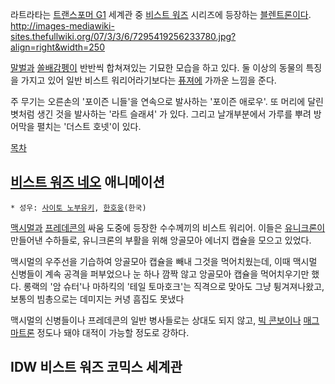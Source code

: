 라트라타는 [[트랜스포머 G1]] 세계관 중 [[비스트 워즈]] 시리즈에 등장하는 [[블렌트론]]이다. 
http://images-mediawiki-sites.thefullwiki.org/07/3/3/6/7295419256233780.jpg?align=right&width=250

[[말벌]]과 [[쏠배감펭]]이 반반씩 합쳐져있는 기묘한 모습을 하고 있다. 둘 이상의 동물의 특징을 가지고 있어 일반 비스트 워리어라기보다는 [[퓨져]]에 가까운 느낌을 준다.

주 무기는 오른손의 '포이즌 니들'을 연속으로 발사하는 '포이즌 애로우'. 또 머리에 달린 볏처럼 생긴 것을 발사하는 '라트 슬래셔' 가 있다. 그리고 날개부분에서 가루를 뿌려 방어막을 펼치는 '더스트 호넷'이 있다.

[[목차]]

== [[비스트 워즈 네오]] 애니메이션 ==
 * 성우: [[사이토 노부유키]], [[한호웅]](한국)

[[맥시멀]]과 [[프레데콘]]의 싸움 도중에 등장한 수수께끼의 비스트 워리어. 이들은 [[유니크론]]이 만들어낸 수하들로, 유니크론의 부활을 위해 앙골모아 에너지 캡슐을 모으고 있었다.

맥시멀의 우주선을 기습하여 앙골모아 캡슐을 빼내 그것을 먹어치웠는데, 이때 맥시멀 신병들이 계속 공격을 퍼부었으나 눈 하나 깜짝 않고 앙골모아 캡슐을 먹어치우기만 했다. 롱랙의 '암 슈터'나 마하킥의 '테일 토마호크'는 직격으로 맞아도 그냥 튕겨져나왔고, 보통의 빔총으로는 데미지는 커녕 흠집도 못냈다

맥시멀의 신병들이나 프레데콘의 일반 병사들로는 상대도 되지 않고, [[빅 콘보이]]나 [[매그마트론]] 정도나 돼야 대적이 가능할 정도로 강하다.

== IDW 비스트 워즈 코믹스 세계관 ==
